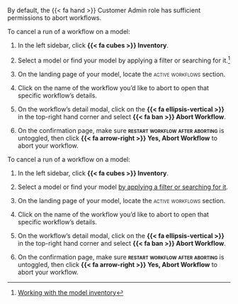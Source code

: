 :::: {.content-visible unless-format="revealjs"}
::: {.callout}
By default, the [{{< fa hand >}} Customer Admin]{.bubble} role has sufficient permissions to abort workflows.
:::

To cancel a run of a workflow on a model:

1. In the left sidebar, click **{{< fa cubes >}} Inventory**.

1. Select a model or find your model by applying a filter or searching for it.^[[Working with the model inventory](/guide/model-inventory/working-with-model-inventory.qmd#search-filter-and-sort-models)]

1. On the landing page of your model, locate the [active workflows]{.smallcaps} section.

1. Click on the name of the workflow you'd like to abort to open that specific workflow's details.

1. On the workflow's detail modal, click on the **{{< fa ellipsis-vertical >}}** in the top-right hand corner and select **{{< fa ban >}} Abort Workflow**.

1. On the confirmation page, make sure **[restart workflow after aborting]{.smallcaps}** is untoggled, then click **{{< fa arrow-right >}} Yes, Abort Workflow** to abort your workflow.
::::


:::: {.content-hidden unless-format="revealjs"}
To cancel a run of a workflow on a model:

1. In the left sidebar, click **{{< fa cubes >}} Inventory**.

1. Select a model or find your model [by applying a filter or searching for it](/guide/model-inventory/working-with-model-inventory.qmd#search-filter-and-sort-models){target="_blank"}.

1. On the landing page of your model, locate the [active workflows]{.smallcaps} section.

1. Click on the name of the workflow you'd like to abort to open that specific workflow's details.

1. On the workflow's detail modal, click on the **{{< fa ellipsis-vertical >}}** in the top-right hand corner and select **{{< fa ban >}} Abort Workflow**.

1. On the confirmation page, make sure **[restart workflow after aborting]{.smallcaps}** is untoggled, then click **{{< fa arrow-right >}} Yes, Abort Workflow** to abort your workflow.


::::